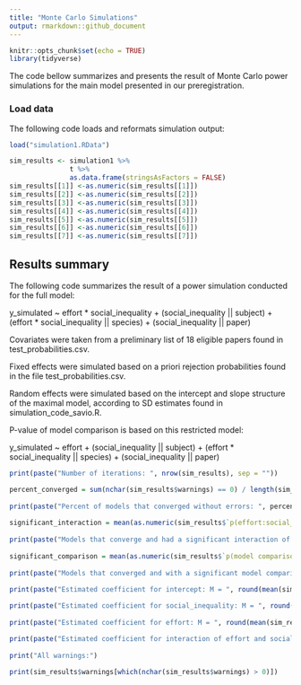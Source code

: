 ```yaml
---
title: "Monte Carlo Simulations"
output: rmarkdown::github_document
---
```


```r
knitr::opts_chunk$set(echo = TRUE)
library(tidyverse)

```

The code bellow summarizes and presents the result of Monte Carlo power simulations for the main model presented in our preregistration.

### Load data

The following code loads and reformats simulation output:

```r
load("simulation1.RData")

sim_results <- simulation1 %>%
               t %>%
               as.data.frame(stringsAsFactors = FALSE)
sim_results[[1]] <-as.numeric(sim_results[[1]])
sim_results[[2]] <-as.numeric(sim_results[[2]])
sim_results[[3]] <-as.numeric(sim_results[[3]])
sim_results[[4]] <-as.numeric(sim_results[[4]])
sim_results[[5]] <-as.numeric(sim_results[[5]])
sim_results[[6]] <-as.numeric(sim_results[[6]])
sim_results[[7]] <-as.numeric(sim_results[[7]])


```

## Results summary

The following code summarizes the result of a power simulation conducted for the full model:

y_simulated ~ effort * social_inequality + (social_inequality || subject) + (effort * social_inequality || species) + (social_inequality || paper)

Covariates were taken from a preliminary list of 18 eligible papers found in test_probabilities.csv.

Fixed effects were simulated based on a priori rejection probabilities found in the file test_probabilities.csv.

Random effects were simulated based on the intercept and slope structure of the maximal model, according to SD estimates found in simulation_code_savio.R.

P-value of model comparison is based on this restricted model:

y_simulated ~ effort + (social_inequality || subject) + (effort * social_inequality || species) + (social_inequality || paper)


```r

print(paste("Number of iterations: ", nrow(sim_results), sep = ""))

percent_converged = sum(nchar(sim_results$warnings) == 0) / length(sim_results$warnings) * 100
  
print(paste("Percent of models that converged without errors: ", percent_converged, "%", sep = ""))
  
significant_interaction = mean(as.numeric(sim_results$`p(effort:social_inequality)` < 0.05 & nchar(sim_results$warnings) == 0)) * 100
  
print(paste("Models that converge and had a significant interaction of effort and social_inequality: ", significant_interaction, "%", sep = ""))
  
significant_comparison = mean(as.numeric(sim_results$`p(model comparison)`) < 0.05 & nchar(sim_results$warnings) == 0) * 100
  
print(paste("Models that converged and with a significant model comparison: ", significant_comparison, "%", sep = ""))
  
print(paste("Estimated coefficient for intercept: M = ", round(mean(sim_results$b_intercept), digits = 3), ", SD = ", round(sd(sim_results$b_intercept), digits = 3), sep = ""))

print(paste("Estimated coefficient for social_inequality: M = ", round(mean(sim_results$b_social_inequality), digits = 3), ", SD = ", round(sd(sim_results$b_social_inequality), digits = 3), sep = ""))
  
print(paste("Estimated coefficient for effort: M = ", round(mean(sim_results$b_effort), digits = 3), ", SD = ", round(sd(sim_results$b_effort), digits = 3), sep = ""))

print(paste("Estimated coefficient for interaction of effort and social inequality: M = ", round(mean(sim_results$b_effortXsocial_inequality), digits = 3), ", SD = ", round(sd(sim_results$b_effortXsocial_inequality), digits = 3), sep = ""))
  
print("All warnings:")
  
print(sim_results$warnings[which(nchar(sim_results$warnings) > 0)])

```

